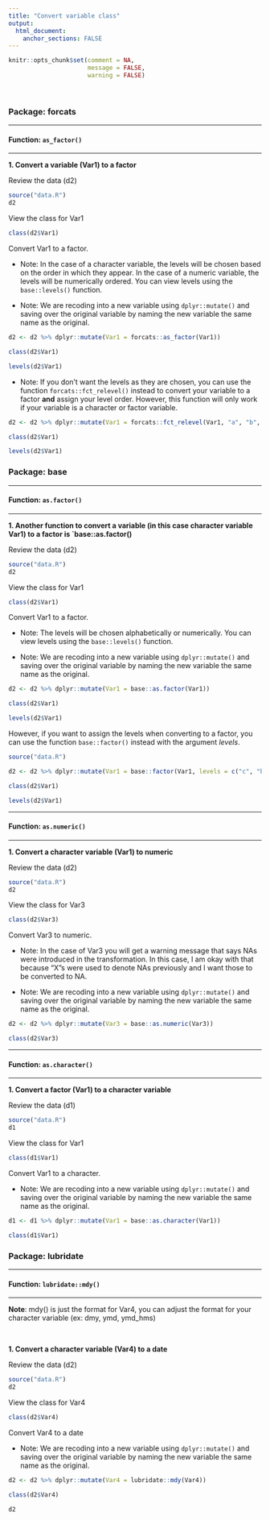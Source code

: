 ```yaml
---
title: "Convert variable class"
output: 
  html_document:
    anchor_sections: FALSE
---
```


```r
knitr::opts_chunk$set(comment = NA,
                      message = FALSE,
                      warning = FALSE)
```

<br>

### Package: forcats

---

#### Function: `as_factor()`

---

**1\. Convert a variable (Var1) to a factor**

Review the data (d2)

```r

source("data.R")
d2

```

View the class for Var1

```r

class(d2$Var1)

```

Convert Var1 to a factor. 

* Note: In the case of a character variable, the levels will be chosen based on the order in which they appear. In the case of a numeric variable, the levels will be numerically ordered. You can view levels using the `base::levels()` function.

* Note: We are recoding into a new variable using `dplyr::mutate()` and saving over the original variable by naming the new variable the same name as the original. 

```r

d2 <- d2 %>% dplyr::mutate(Var1 = forcats::as_factor(Var1))

class(d2$Var1)

levels(d2$Var1)

```

* Note: If you don't want the levels as they are chosen, you can use the function `forcats::fct_relevel()` instead to convert your variable to a factor **and** assign your level order. However, this function will only work if your variable is a character or factor variable.

```r

d2 <- d2 %>% dplyr::mutate(Var1 = forcats::fct_relevel(Var1, "a", "b", "c"))

class(d2$Var1)

levels(d2$Var1)

```


### Package: base

---

#### Function: `as.factor()`

---

**1\. Another function to convert a variable (in this case character variable Var1) to a factor is `base::as.factor()**

Review the data (d2)

```r

source("data.R")
d2

```

View the class for Var1

```r

class(d2$Var1)

```

Convert Var1 to a factor. 

* Note: The levels will be chosen alphabetically or numerically. You can view levels using the `base::levels()` function.

* Note: We are recoding into a new variable using `dplyr::mutate()` and saving over the original variable by naming the new variable the same name as the original. 

```r

d2 <- d2 %>% dplyr::mutate(Var1 = base::as.factor(Var1))

class(d2$Var1)

levels(d2$Var1)

```

However, if you want to assign the levels when converting to a factor, you can use the function `base::factor()` instead with the argument *levels*.

```r

source("data.R")

```


```r

d2 <- d2 %>% dplyr::mutate(Var1 = base::factor(Var1, levels = c("c", "b", "a")))

class(d2$Var1)

levels(d2$Var1)

```

---

#### Function: `as.numeric()`

---

**1\. Convert a character variable (Var1) to numeric**

Review the data (d2)

```r

source("data.R")
d2

```

View the class for Var3

```r

class(d2$Var3)

```

Convert Var3 to numeric.

* Note: In the case of Var3 you will get a warning message that says NAs were introduced in the transformation. In this case, I am okay with that because "X"s were used to denote NAs previously and I want those to be converted to NA.

* Note: We are recoding into a new variable using `dplyr::mutate()` and saving over the original variable by naming the new variable the same name as the original. 

```r

d2 <- d2 %>% dplyr::mutate(Var3 = base::as.numeric(Var3))

class(d2$Var3)

```


---

#### Function: `as.character()`

---

**1\. Convert a factor (Var1) to a character variable**

Review the data (d1)

```r

source("data.R")
d1

```

View the class for Var1

```r

class(d1$Var1)

```

Convert Var1 to a character.

* Note: We are recoding into a new variable using `dplyr::mutate()` and saving over the original variable by naming the new variable the same name as the original. 

```r

d1 <- d1 %>% dplyr::mutate(Var1 = base::as.character(Var1))

class(d1$Var1)

```


### Package: lubridate

---

#### Function: `lubridate::mdy()`

---

**Note**: mdy() is just the format for Var4, you can adjust the format for your character variable (ex: dmy, ymd, ymd_hms)

<br>

**1\. Convert a character variable (Var4) to a date**

Review the data (d2)

```r

source("data.R")
d2

```

View the class for Var4

```r

class(d2$Var4)

```

Convert Var4 to a date

* Note: We are recoding into a new variable using `dplyr::mutate()` and saving over the original variable by naming the new variable the same name as the original. 

```r

d2 <- d2 %>% dplyr::mutate(Var4 = lubridate::mdy(Var4))

class(d2$Var4)

d2

```
